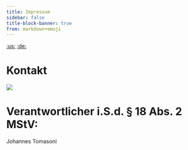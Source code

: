 ```yaml
---
title: Impressum
sidebar: false
title-block-banner: true
from: markdown+emoji
---
```

[:us:](imprint.qmd) [:de:](impressum.qmd)

# Kontakt
<p align="left">![](cntct.png)</p>

# Verantwortlicher i.S.d. § 18 Abs. 2 MStV:

Johannes Tomasoni